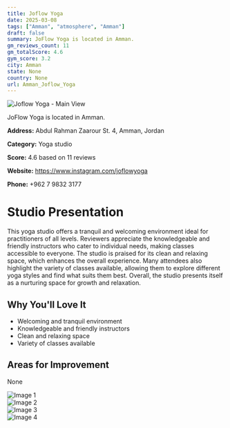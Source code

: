 ```yaml
---
title: Joflow Yoga
date: 2025-03-08
tags: ["Amman", "atmosphere", "Amman"]  
draft: false
summary: JoFlow Yoga is located in Amman.
gm_reviews_count: 11
gm_totalScore: 4.6
gym_score: 3.2
city: Amman
state: None
country: None
url: Amman_Joflow_Yoga
---
```


<div className="aspect-[16/9] relative my-8">
  <img 
    src="https://lh5.googleusercontent.com/p/AF1QipM6sdjIJrqA6GdLH7H-nmmKaPBubLAtxef0Az9T=w1920-h1080-k-no"
    alt="Joflow Yoga - Main View"
    className="object-cover absolute inset-0 w-full h-full rounded-lg"
  />
</div>

JoFlow Yoga is located in Amman.

**Address:** Abdul Rahman Zaarour St. 4, Amman, Jordan

**Category:** Yoga studio

**Score:** 4.6 based on 11 reviews

**Website:** https://www.instagram.com/joflowyoga

**Phone:** +962 7 9832 3177

# Studio Presentation

This yoga studio offers a tranquil and welcoming environment ideal for practitioners of all levels. Reviewers appreciate the knowledgeable and friendly instructors who cater to individual needs, making classes accessible to everyone. The studio is praised for its clean and relaxing space, which enhances the overall experience. Many attendees also highlight the variety of classes available, allowing them to explore different yoga styles and find what suits them best. Overall, the studio presents itself as a nurturing space for growth and relaxation.



## Why You'll Love It

- Welcoming and tranquil environment
- Knowledgeable and friendly instructors
- Clean and relaxing space
- Variety of classes available

## Areas for Improvement

None

<div className="grid grid-cols-1 xl:grid-cols-2 gap-4 my-8">
<div className="aspect-[4/3] relative"><img src="https://lh5.googleusercontent.com/p/AF1QipOVPq8CzOoX2fd2DW47O_CY081m7nkaRR5rLFtA=w1920-h1080-k-no" alt="Image 1" className="object-cover absolute inset-0 w-full h-full rounded-lg" /></div>
<div className="aspect-[4/3] relative"><img src="https://lh5.googleusercontent.com/p/AF1QipOrmpu-3yXmaaGp7b-4XGSTddN_nB2ney3BpIUs=w1920-h1080-k-no" alt="Image 2" className="object-cover absolute inset-0 w-full h-full rounded-lg" /></div>
<div className="aspect-[4/3] relative"><img src="https://lh5.googleusercontent.com/p/AF1QipNp9KtJ1mWqd-lHaZPhyFwCFwyrpCHE6S60GcF7=w1920-h1080-k-no" alt="Image 3" className="object-cover absolute inset-0 w-full h-full rounded-lg" /></div>
<div className="aspect-[4/3] relative"><img src="https://lh5.googleusercontent.com/p/AF1QipPWe6mdTTnCKfPwrnV-i3lUlj0pWnPJeF8H8pqB=w1920-h1080-k-no" alt="Image 4" className="object-cover absolute inset-0 w-full h-full rounded-lg" /></div>
</div>